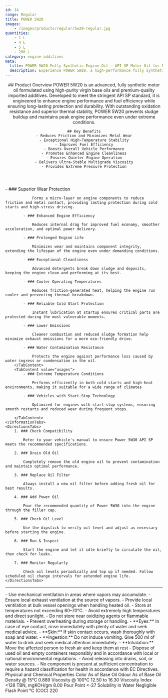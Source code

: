 ```yaml
---
id: 14
range: Regular
title: POWER 5W20
images:
    - /images/products/regular/5w20-regular.jpg
quantities:
    - 1 L
    - 4 L
    - 5 L
    - 208 L
category: engine-additives
meta:
  title: POWER 5W20 Fully Synthetic Engine Oil – API SP Motor Oil for Modern Engines
  description: Experience POWER 5W20, a high-performance fully synthetic motor oil formulated to meet API SP standards. Engineered for enhanced fuel efficiency, superior wear protection, and reliable cold start performance. Ideal for vehicles with start-stop technology and extreme temperature conditions.
---
```


<Header>
    ## Product Overview
    POWER 5W20 is an advanced, fully synthetic motor oil formulated using high-purity
    virgin base oils and premium-quality imported additives. Developed to meet the stringent
    API SP standard, it is engineered to enhance engine performance and fuel efficiency while
    ensuring long-lasting protection and durability. With outstanding oxidation resistance and
    superior thermal stability, POWER 5W20 prevents sludge buildup and maintains peak
    engine performance even under extreme conditions.


    ## Key Benefits
    - Reduces Friction and Minimizes Metal Wear
    - Exceptional High-Temperature Stability
    - Improves Fuel Efficiency
    - Boosts Overall Vehicle Performance
    - Promotes Enhanced Engine Cleanliness
    - Ensures Quieter Engine Operation
    - Delivers Ultra-Stable Multigrade Viscosity
    - Provides Extreme Pressure Protection

</Header>

<Section>
    <InformationTabs>
        <TabContent value="core">
            - ### Superior Wear Protection

                Forms a micro-layer on engine components to reduce friction and metal contact, providing lasting protection during cold starts and high-stress driving.

            - ### Enhanced Engine Efficiency

                Reduces internal drag for improved fuel economy, smoother acceleration, and optimal power delivery.

            - ### Prolonged Engine Life

                Minimizes wear and maintains component integrity, extending the lifespan of the engine even under demanding conditions.
    
            - ### Exceptional Cleanliness

                Advanced detergents break down sludge and deposits, keeping the engine clean and performing at its best.
    
            - ### Cooler Operating Temperatures

                Reduces friction-generated heat, helping the engine run cooler and preventing thermal breakdown.
    
            - ### Reliable Cold Start Protection

                Instant lubrication at startup ensures critical parts are protected during the most vulnerable moments. 
    
            - ### Lower Emissions

                Cleaner combustion and reduced sludge formation help minimize exhaust emissions for a more eco-friendly drive.
    
            - ### Water Contamination Resistance

                Protects the engine against performance loss caused by water ingress or condensation in the oil.
        </TabContent>
        <TabContent value="usages">
            - ### Extreme Temperature Conditions

                Performs efficiently in both cold starts and high-heat environments, making it suitable for a wide range of climates

            - ### Vehicles with Start-Stop Technology

                Optimized for engines with start-stop systems, ensuring smooth restarts and reduced wear during frequent stops.

        </TabContent>
    </InformationTabs>
    <DirectionsTabs>
        1. ### Check Compatibility
    
            Refer to your vehicle's manual to ensure Power 5W30 API SP meets the recommended specifications.
   
        2. ### Drain Old Oil
    
            Completely remove the old engine oil to prevent contamination and maintain optimal performance.
   
        3. ### Replace Oil Filter
    
            Always install a new oil filter before adding fresh oil for best results.
   
        4. ### Add Power Oil
    
            Pour the recommended quantity of Power 5W30 into the engine through the filler cap.
   
        5. ### Check Oil Level
    
            Use the dipstick to verify oil level and adjust as necessary before starting the engine.
   
        6. ### Run & Inspect
    
            Start the engine and let it idle briefly to circulate the oil, then check for leaks.
   
        7. ### Monitor Regularly
    
            Check oil levels periodically and top up if needed. Follow scheduled oil change intervals for extended engine life.
    </DirectionsTabs>
</Section>

***

<Section>
    <SafetyTabs>
        <TabContent value="handling">
            - Use mechanical ventilation in areas where vapors may accumulate.
            - Ensure local exhaust ventilation at the source of vapors.
            - Provide local ventilation at bulk vessel openings when handling heated oil.
            - Store at temperatures not exceeding 60–70°C.
            - Avoid extremely high temperatures and direct sunlight.
            - Do not store near oxidizing agents or flammable materials.
            - Prevent overheating during storage or handling.
        </TabContent>
        <TabContent value="first-aid">
            - **Eyes:** In case of eye contact, rinse immediately with plenty of water and seek medical advice.
            - **Skin:** If skin contact occurs, wash thoroughly with soap and water.
            - **Ingestion:** Do not induce vomiting. Give 500 ml of water to drink and seek medical attention immediately.
            - **Inhalation:** Move the affected person to fresh air and keep them at rest
        </TabContent>
        <TabContent value="disposal">
            - Dispose of used oil and empty containers responsibly and in accordance with local or national environmental regulations.
            - Avoid releasing into drains, soil, or water sources.
        </TabContent>
        <TabContent value="hazardous">
            - No component is present at sufficient concentration to require a hazard classification for health in accordance with EC Directives.
        </TabContent>
    </SafetyTabs>
    <Table>
    <TableHeader>
        <TableRow>
        <TableHead colSpan={2} className="text-base font-semibold">
            Physical and Chemical Properties
        </TableHead>
        </TableRow>
    </TableHeader>
    <TableBody>
        <TableRow>
        <TableCell>Color</TableCell>
        <TableCell>As of Base Oil</TableCell>
        </TableRow>
        <TableRow>
        <TableCell>Odour</TableCell>
        <TableCell>As of Base Oil</TableCell>
        </TableRow>
        <TableRow>
        <TableCell>Density @ 15°C</TableCell>
        <TableCell>0.889</TableCell>
        </TableRow>
        <TableRow>
        <TableCell>Viscosity @ 100°C</TableCell>
        <TableCell>12.50 to 16.30</TableCell>
        </TableRow>
        <TableRow>
        <TableCell>Viscosity Index</TableCell>
        <TableCell>&lt;128</TableCell>
        </TableRow>
        <TableRow>
        <TableCell>TBN, mgKOH/gm</TableCell>
        <TableCell>8.00</TableCell>
        </TableRow>
        <TableRow>
        <TableCell>Pour Point</TableCell>
        <TableCell>&lt;-27</TableCell>
        </TableRow>
        <TableRow>
        <TableCell>Solubility in Water</TableCell>
        <TableCell>Negligible</TableCell>
        </TableRow>
        <TableRow>
        <TableCell>Flash Point °C (COC)</TableCell>
        <TableCell>220</TableCell>
        </TableRow>
    </TableBody>
    </Table>
</Section>